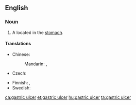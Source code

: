 ==English==
{{wikipedia}}

===Noun===
{{en-noun}}

# {{lb|en|pathology}} A {{l|en|peptic ulcer}} located in the [[stomach]].

====Translations====
{{trans-top|ulcer}}
* Chinese:
*: Mandarin: {{t+|cmn|胃潰瘍|sc=Hani}}, {{t+|cmn|胃溃疡|tr=wèikuìyáng|sc=Hani}}
* Czech: {{t|cs|žaludeční vřed|m}}
{{trans-mid}}
* Finnish: {{t|fi|mahalaukun haavauma}}, {{t+|fi|mahahaava}}
* Swedish: {{t+|sv|ventrikelsår|n}}
{{trans-bottom}}

[[ca:gastric ulcer]]
[[et:gastric ulcer]]
[[hu:gastric ulcer]]
[[ta:gastric ulcer]]